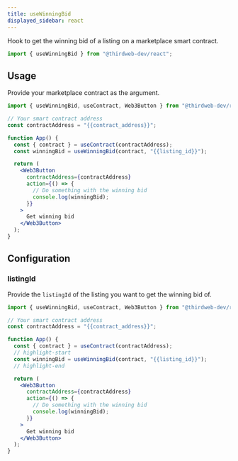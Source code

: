 ```yaml
---
title: useWinningBid
displayed_sidebar: react
---
```



Hook to get the winning bid of a listing on a marketplace smart contract.

```jsx
import { useWinningBid } from "@thirdweb-dev/react";
```

## Usage

Provide your marketplace contract as the argument.

```jsx
import { useWinningBid, useContract, Web3Button } from "@thirdweb-dev/react";

// Your smart contract address
const contractAddress = "{{contract_address}}";

function App() {
  const { contract } = useContract(contractAddress);
  const winningBid = useWinningBid(contract, "{{listing_id}}");

  return (
    <Web3Button
      contractAddress={contractAddress}
      action={() => {
        // Do something with the winning bid
        console.log(winningBid);
      }}
    >
      Get winning bid
    </Web3Button>
  );
}
```

## Configuration

### listingId

Provide the `listingId` of the listing you want to get the winning bid of.

```jsx
import { useWinningBid, useContract, Web3Button } from "@thirdweb-dev/react";

// Your smart contract address
const contractAddress = "{{contract_address}}";

function App() {
  const { contract } = useContract(contractAddress);
  // highlight-start
  const winningBid = useWinningBid(contract, "{{listing_id}}");
  // highlight-end

  return (
    <Web3Button
      contractAddress={contractAddress}
      action={() => {
        // Do something with the winning bid
        console.log(winningBid);
      }}
    >
      Get winning bid
    </Web3Button>
  );
}
```